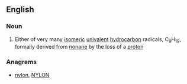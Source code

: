 ==English==

===Noun===
{{en-noun}}

# {{organic chemistry}} Either of very many [[isomeric]] [[univalent]] [[hydrocarbon]] radicals, C<sub>9</sub>H<sub>19</sub>, formally derived from [[nonane]] by the loss of a [[proton]]

===Anagrams===
* [[nylon#English|nylon]], [[NYLON#English|NYLON]]